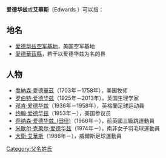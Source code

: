 '''爱德华兹'''或'''艾華斯'''（Edwards ）可以指：

==地名==
*[[爱德华兹空军基地|爱德华兹空军基地]]，美国空军基地
*[[愛德華茲縣|愛德華茲縣]]，若干以爱德华兹为名的县

==人物==
*[[喬納森·愛德華茲|喬納森·愛德華茲]]（1703年－1758年），美国牧师
*[[罗伯特·爱德华兹|罗伯特·爱德华兹]]（1925年－2013年），英国生理学家
*[[邓肯·爱德华兹|邓肯·爱德华兹]]（1936年－1958年），英格蘭足球运动員
*[[约翰·爱德华兹|约翰·爱德华兹]]（1953年－），美国参议员
*[[乔纳森·爱德华兹_(田径)|乔纳森·爱德华兹_(田径)]]（1966年－），前英國三級跳運動員
*[[米歇尔·克莱尔·爱德华兹|米歇尔·克莱尔·爱德华兹]]（1974年－），南非女子羽毛球運動員
*[[大衛·艾華斯|大衛·艾華斯]]（1986年－），威爾斯足球運動員

{{Disambig|Cat=四字消歧义}}

[[Category:父名姓氏|Category:父名姓氏]]